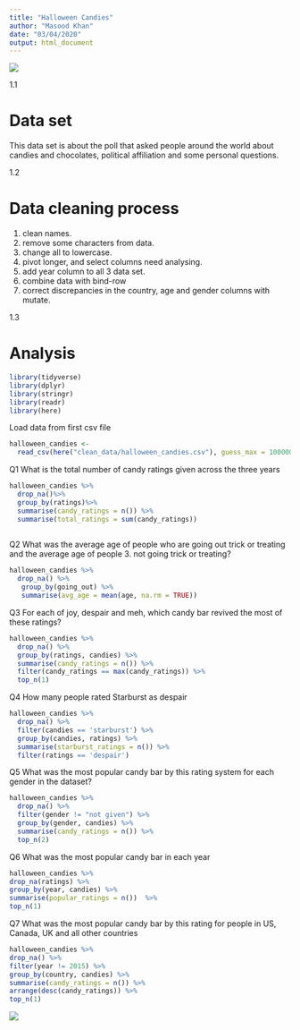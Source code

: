 ```yaml
---
title: "Halloween Candies"
author: "Masood Khan"
date: "03/04/2020"
output: html_document
---
```




![ ](https://hips.hearstapps.com/hmg-prod.s3.amazonaws.com/images/bowl-of-halloween-candy-corns-and-jack-o-lantern-royalty-free-image-1570028595.jpg)


1.1 

# Data set

This data set is about the poll that asked people around the world about candies and chocolates, political affiliation and some personal questions.
 
1.2

# Data cleaning process
  1. clean names.
  2. remove some characters from data.
  3. change all to lowercase.
  4. pivot longer, and select columns need analysing.
  5. add year column to all 3 data set.
  6. combine data with bind-row 
  7. correct discrepancies in the country, age and gender columns with mutate.
  
1.3 

# Analysis

```r
library(tidyverse)
library(dplyr)
library(stringr)
library(readr)
library(here)

```


Load data from first csv file 

```r

halloween_candies <- 
  read_csv(here("clean_data/halloween_candies.csv"), guess_max = 1000001)


```
  
Q1 What is the total number of candy ratings given across the three years 
  
  
```r

halloween_candies %>%
  drop_na()%>%
  group_by(ratings)%>%
  summarise(candy_ratings = n()) %>%
  summarise(total_ratings = sum(candy_ratings))
  

```

Q2 What was the average age of people who are going out trick or treating and the average age of people 3. not going trick or treating?

```r

halloween_candies %>%
  drop_na() %>%
   group_by(going_out) %>%
   summarise(avg_age = mean(age, na.rm = TRUE))


```

Q3 For each of joy, despair and meh, which candy bar revived the most of these ratings?

```r

halloween_candies %>%
  drop_na() %>%
  group_by(ratings, candies) %>%
  summarise(candy_ratings = n()) %>%
  filter(candy_ratings == max(candy_ratings)) %>%
  top_n(1)

```

Q4 How many people rated Starburst as despair

```r

halloween_candies %>%
  drop_na() %>%
  filter(candies == 'starburst') %>%
  group_by(candies, ratings) %>%
  summarise(starburst_ratings = n()) %>%
  filter(ratings == 'despair')

```

Q5 What was the most popular candy bar by this rating system for each gender in the dataset?

```r

halloween_candies %>%
  drop_na() %>%
  filter(gender != "not given") %>%
  group_by(gender, candies) %>%
  summarise(candy_ratings = n()) %>%
  top_n(2)

```

Q6 What was the most popular candy bar in each year

```r

halloween_candies %>%
drop_na(ratings) %>%
group_by(year, candies) %>%
summarise(popular_ratings = n())  %>%
top_n(1)


```

Q7 What was the most popular candy bar by this rating for people in US, Canada, UK and all other countries

```r

halloween_candies %>%
drop_na() %>%
filter(year != 2015) %>%
group_by(country, candies) %>%
summarise(candy_ratings = n()) %>%
arrange(desc(candy_ratings)) %>%
top_n(1)


```



![ ](https://sayingimages.com/wp-content/uploads/Cat-explosion-Mission-Accomplished-Meme.jpg)








